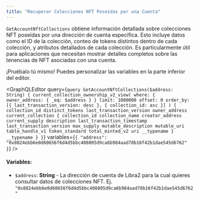 ```yaml
---
title: "Recuperar Colecciones NFT Poseídas por una Cuenta"
---
```




`GetAccountNftCollections` obtiene información detallada sobre colecciones NFT poseídas por una dirección de cuenta específica. Esto incluye datos como el ID de la colección, conteo de tokens distintos dentro de cada colección, y atributos detallados de cada colección. Es particularmente útil para aplicaciones que necesitan mostrar detalles completos sobre las tenencias de NFT asociadas con una cuenta.

<Aside type="note">
  ¡Pruébalo tú mismo! Puedes personalizar las variables en la parte inferior del editor.
</Aside>

<GraphQLEditor
  query={`query GetAccountNftCollections($address: String) {
  current_collection_ownership_v2_view(
    where: { owner_address: { _eq: $address } }
    limit: 1000000
    offset: 0
    order_by: [{ last_transaction_version: desc }, { collection_id: asc }]
  ) {
    collection_id
    distinct_tokens
    last_transaction_version
    owner_address
    current_collection {
      collection_id
      collection_name
      creator_address
      current_supply
      description
      last_transaction_timestamp
      last_transaction_version
      max_supply
      mutable_description
      mutable_uri
      table_handle_v1
      token_standard
      total_minted_v2
      uri
      __typename
    }
    __typename
  }
}`}
  variables={`{
  "address": "0x8824ebb6e0d60656f6d4d5bbc408805d9ca6b984aad78b16f42b1dae545d6762"
}`}
/>

#### Variables:

- `$address`: **String** - La dirección de cuenta de Libra2 para la cual quieres consultar datos de colecciones NFT. Ej. `"0x8824ebb6e0d60656f6d4d5bbc408805d9ca6b984aad78b16f42b1dae545d6762"`
